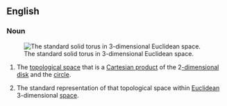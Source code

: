 ==English==
{{wikipedia}}
===Noun===
{{en-noun|solid tor|i|head=[[solid]] [[torus]]}}
[[Image:Torus2.png|thumb|right|The standard solid torus in 3-dimensional Euclidean space.]]
#{{topology}} The [[topological space]] that is a [[Cartesian product]] of the 2[[-dimensional]] [[disk]] and the [[circle]].
# {{context|mathematics}} The standard representation of that topological space within [[Euclidean]] 3-dimensional [[space]].
